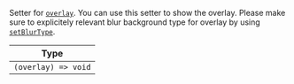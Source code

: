 Setter for [`overlay`](../../../contexts/overlay_context.mdx#overlay). You can use this setter to show the overlay. Please make sure to explicitely relevant blur background type  for overlay by using [`setBlurType`](../../../contexts/overlay_context.mdx#setblurtype).

| Type |
| - |
| `(overlay) => void` |
